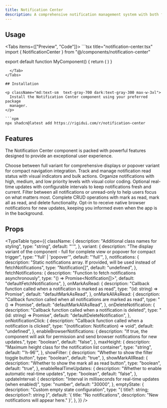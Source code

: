 ```yaml
---
title: Notification Center
description: A comprehensive notification management system with both full and popover variants for different UI contexts.
---
```



## Usage

<Tabs items={["Preview", "Code"]}>
  <Tab value="Preview">
    <NotificationCenterPreview />
  </Tab>
  <Tab value="Code">
    ```tsx title="notification-center.tsx"
import { NotificationCenter } from "@/components/notification-center"

export default function MyComponent() {
      return (
        <NotificationCenter
          variant="popover"
          enableRealTimeUpdates={true}
          updateInterval={30000}
          showFilter={true}
          showMarkAllRead={true}
        />
      )
}
```
  </Tab>
</Tabs>

## Installation

<p className="md:text-sm  text-gray-700 dark:text-gray-300 max-w-3xl">
  Install the Notification Center component using your preferred package
  manager.
</p>

```npm
npx shadcn@latest add https://rigidui.com/r/notification-center
```

## Features

<p className="md:text-sm mb-4!  text-gray-700 dark:text-gray-300 max-w-3xl">
  The Notification Center component is packed with powerful features designed to
  provide an exceptional user experience.
</p>

<Cards>
  <Card title="Dual Variants">
    Choose between full variant for comprehensive displays or popover variant
    for compact navigation integration.
  </Card>
  <Card title="Read Status Management">
    Track and manage notification read status with visual indicators and bulk
    actions.
  </Card>
  <Card title="Priority System">
    Organize notifications with high, medium, and low priority levels with
    visual color coding.
  </Card>
  <Card title="Real-time Updates">
    Optional real-time updates with configurable intervals to keep notifications
    fresh and current.
  </Card>
  <Card title="Filtering Options">
    Filter between all notifications or unread-only to help users focus on what
    matters most.
  </Card>
  <Card title="Notification Management">
    Complete CRUD operations with mark as read, mark all as read, and delete
    functionality.
  </Card>
  <Card title="Browser Notifications">
    Opt-in to receive native browser notifications for new updates, keeping you
    informed even when the app is in the background.
  </Card>
</Cards>

## Props

<TypeTable
  type={{
    className: {
      description: "Additional class names for styling",
      type: "string",
      default: "''",
    },
    variant: {
      description:
        "The display variant of the component - full for complete view or popover for compact trigger",
      type: "'full' | 'popover'",
      default: "'full'",
    },
    notifications: {
      description:
        "Static notifications array. If provided, will be used instead of fetchNotifications",
      type: "Notification[]",
      default: "undefined",
    },
    fetchNotifications: {
      description: "Function to fetch notifications asynchronously",
      type: "() => Promise<Notification[]>",
      default: "defaultFetchNotifications",
    },
    onMarkAsRead: {
      description:
        "Callback function called when a notification is marked as read",
      type: "(id: string) => Promise<void>",
      default: "defaultMarkAsRead",
    },
    onMarkAllAsRead: {
      description:
        "Callback function called when all notifications are marked as read",
      type: "() => Promise<void>",
      default: "defaultMarkAllAsRead",
    },
    onDeleteNotification: {
      description: "Callback function called when a notification is deleted",
      type: "(id: string) => Promise<void>",
      default: "defaultDeleteNotification",
    },
    onNotificationClick: {
      description: "Callback function called when a notification is clicked",
      type: "(notification: Notification) => void",
      default: "undefined",
    },
    enableBrowserNotifications: {
      description:
        "If true, the component will ask for permission and send browser notifications for new updates.",
      type: "boolean",
      default: "false",
    },
    maxHeight: {
      description: "Maximum height class for the notification list container",
      type: "string",
      default: "'h-96'",
    },
    showFilter: {
      description: "Whether to show the filter toggle button",
      type: "boolean",
      default: "true",
    },
    showMarkAllRead: {
      description: "Whether to show the mark all as read button",
      type: "boolean",
      default: "true",
    },
    enableRealTimeUpdates: {
      description: "Whether to enable automatic real-time updates",
      type: "boolean",
      default: "false",
    },
    updateInterval: {
      description:
        "Interval in milliseconds for real-time updates (when enabled)",
      type: "number",
      default: "30000",
    },
    emptyState: {
      description: "Custom empty state configuration",
      type: "{ title?: string; description?: string }",
      default:
        '{ title: "No notifications", description: "New notifications will appear here." }',
    },
  }}
/>
